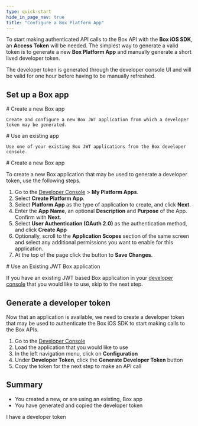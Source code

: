 ```yaml
---
type: quick-start
hide_in_page_nav: true
title: "Configure a Box Platform App"
---
```

To start making authenticated API calls to the Box API with the **Box iOS SDK**, an **Access Token** will be needed. The simplest way to generate a valid
token is to generate a new **Box Platform App** and manually generate a short lived developer token.

The developer token is generated through the developer console UI and will be
valid for one hour before having to be manually refreshed.

## Set up a Box app

<Grid columns='2'>
  <Choose option='ios.app_type' value='create_new' color='blue'>
    # Create a new Box app

    Create and configure a new Box JWT application from which a developer
    token may be generated.
  </Choose>

  <Choose option='ios.app_type' value='use_own' color='red'>
    # Use an existing app

    Use one of your existing Box JWT applications from the Box developer
    console.
  </Choose>
</Grid>

<Choice option='ios.app_type' value='create_new' color='blue'>
  # Create a new Box app

  To create a new Box application that may be used to generate a developer
  token, use the following steps.

  1. Go to the [Developer Console][devconsole] > **My Platform Apps**.
  2. Select **Create Platform App**.
  3. Select **Platform App** as the type of application to create, and click **Next**.
  4. Enter the **App Name**, an optional **Description** and **Purpose** of the App. Confirm with **Next**.
  5. Select **User Authentication (OAuth 2.0)** as the authentication method, and click **Create App**
  8. Optionally, scroll to the **Application Scopes** section of the same screen and select any additional permissions you want to enable for this application.
  9. At the top of the page click the button to **Save Changes**.
</Choice>

<Choice option='ios.app_type' value='use_own' color='blue'>
  # Use an Existing JWT Box application

  If you have an existing JWT based Box application in your
  [developer console][devconsole] that you
  would like to use, skip to the next step.
</Choice>

## Generate a developer token

Now that an application is available, we need to create a developer token that
may be used to authenticate the Box iOS SDK to start making calls to the Box
APIs.

1. Go to the [Developer Console][devconsole]
2. Load the application that you would like to use
3. In the left navigation menu, click on **Configuration**
4. Under **Developer Token**, click the **Generate Developer Token** button
5. Copy the token for the next step to make an API call

## Summary

* You created a new, or are using an existing, Box app
* You have generated and copied the developer token

<Observe option='ios.app_type' value='use_own,create_new_'>
  <Next>I have a developer token</Next>
</Observe>

[devconsole]: https://cloud.app.box.com/developers/console
